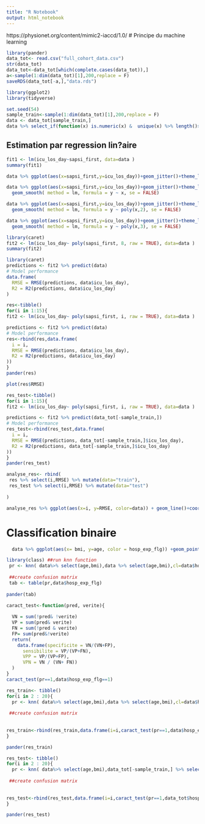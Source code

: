 ```yaml
---
title: "R Notebook"
output: html_notebook
---
```


https://physionet.org/content/mimic2-iaccd/1.0/
# Principe du machine learning

```r
library(pander)
data_tot<- read.csv("full_cohort_data.csv")
str(data_tot)
data_tot<-data_tot[which(complete.cases(data_tot)),]
a<-sample(1:dim(data_tot)[1],200,replace = F)
saveRDS(data_tot[-a,],"data.rds")
```

```r
library(ggplot2)
library(tidyverse)

```


```r
set.seed(54)
sample_train<-sample(1:dim(data_tot)[1],200,replace = F)
data <- data_tot[sample_train,]
data %>% select_if(function(x) is.numeric(x) &  unique(x) %>% length()>10)
```


## Estimation par regression lin?aire

```r
fit1 <- lm(icu_los_day~sapsi_first, data=data )
summary(fit1)
```


```r

data %>% ggplot(aes(x=sapsi_first,y=icu_los_day))+geom_jitter()+theme_light()
```

```r
data %>% ggplot(aes(x=sapsi_first,y=icu_los_day))+geom_jitter()+theme_light()+
  geom_smooth( method = lm, formula = y ~ x, se = FALSE)

```





```r
data %>% ggplot(aes(x=sapsi_first,y=icu_los_day))+geom_jitter()+theme_light()+
  geom_smooth( method = lm, formula = y ~ poly(x,2), se = FALSE)

```


```r
data %>% ggplot(aes(x=sapsi_first,y=icu_los_day))+geom_jitter()+theme_light()+
  geom_smooth( method = lm, formula = y ~ poly(x,3), se = FALSE)

```


```r
library(caret)
fit2 <- lm(icu_los_day~ poly(sapsi_first, 8, raw = TRUE), data=data )
summary(fit2)
```
```r
library(caret)
predictions <- fit2 %>% predict(data)
# Model performance
data.frame(
  RMSE = RMSE(predictions, data$icu_los_day),
  R2 = R2(predictions, data$icu_los_day)
)
```


```r

res<-tibble()
for(i in 1:15){
fit2 <- lm(icu_los_day~ poly(sapsi_first, i, raw = TRUE), data=data )

predictions <- fit2 %>% predict(data)
# Model performance
res<-rbind(res,data.frame(
  i = i,
  RMSE = RMSE(predictions, data$icu_los_day),
  R2 = R2(predictions, data$icu_los_day)
))
}
pander(res)
```


```r
plot(res$RMSE)
```


```r
res_test<-tibble()
for(i in 1:15){
fit2 <- lm(icu_los_day~ poly(sapsi_first, i, raw = TRUE), data=data )

predictions <- fit2 %>% predict(data_tot[-sample_train,])
# Model performance
res_test<-rbind(res_test,data.frame(
  i = i,
  RMSE = RMSE(predictions, data_tot[-sample_train,]$icu_los_day),
  R2 = R2(predictions, data_tot[-sample_train,]$icu_los_day)
))
}
pander(res_test)

```


```r
analyse_res<- rbind(
 res %>% select(i,RMSE) %>% mutate(data="train"),
 res_test %>% select(i,RMSE) %>% mutate(data="test")
 
)

analyse_res %>% ggplot(aes(x=i, y=RMSE, color=data)) + geom_line()+coord_cartesian(ylim=c(3,4))+theme_light()
```


# Classification binaire


```r
  data %>% ggplot(aes(x= bmi, y=age, color = hosp_exp_flg)) +geom_point()
```

```r
library(class) ##run knn function
 pr <- knn( data%>% select(age,bmi),data %>% select(age,bmi),cl=data$hosp_exp_flg,k=3)
 
 ##create confusion matrix
 tab <- table(pr,data$hosp_exp_flg)
 
pander(tab)
```

```r
caract_test<-function(pred, verite){
  
  VN = sum(!pred& !verite)
  VP = sum(pred& verite)
  FN = sum(!pred & verite)
  FP= sum(pred&!verite)
  return(
    data.frame(specificite = VN/(VN+FP),
      sensibilite = VP/(VP+FN),
      VPP = VP/(VP+FP),
      VPN = VN / (VN+ FN))
  )
}
caract_test(pr==1,data$hosp_exp_flg==1)

```

```r
res_train<- tibble()
for(i in 2 : 20){
  pr <- knn( data%>% select(age,bmi),data %>% select(age,bmi),cl=data$hosp_exp_flg,k=i)
 
 ##create confusion matrix
 
 
res_train<-rbind(res_train,data.frame(i=i,caract_test(pr==1,data$hosp_exp_flg==1)))
}

pander(res_train)
```

```r
res_test<- tibble()
for(i in 2 : 20){
  pr <- knn( data%>% select(age,bmi),data_tot[-sample_train,] %>% select(age,bmi),cl=data$hosp_exp_flg,k=i)
 
 ##create confusion matrix
 
 
res_test<-rbind(res_test,data.frame(i=i,caract_test(pr==1,data_tot$hosp_exp_flg[-sample_train]==1)))
}

pander(res_test)
```

